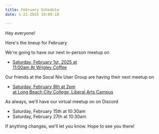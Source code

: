 ```yaml
---
title: February Schedule
date: 1-21-2025 19:09:18

---
```


Hey everyone! 

Here's the lineup for February

We're going to have our next in-person meetup on

- [Saturday, February 1st, 2025 at <br/> 11:00am At Wrigley Coffee](https://www.meetup.com/code-and-coffee-long-beach/events/305575523/?slug=code-and-coffee-long-beach&eventId=305575523)

Our friends at the Socal Nix User Group are having their next meetup on

 - [Saturday, February 8th at 2pm <br/> at Long Beach City College, Liberal Arts Campus](https://socal-nug.com/events/2025-02-08/https://www.meetup.com/code-and-coffee-long-beach/events/305575523/?slug=code-and-coffee-long-beach&eventId=305575523)

As always, we'll have our virtual meetup on on Discord
 
- Saturday, February 15th at 10:30am
- Saturday, February 27th at 10:30am

If anything changes, we'll let you know. Hope to see you there!

